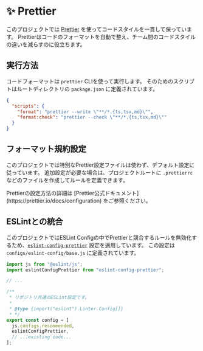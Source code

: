 
# ✨ Prettier

このプロジェクトでは [Prettier](https://prettier.io/) を使ってコードスタイルを一貫して保っています。
Prettierはコードのフォーマットを自動で整え、チーム間のコードスタイルの違いを減らすのに役立ちます。

## 実行方法

コードフォーマットは `prettier` CLIを使って実行します。
そのためのスクリプトはルートディレクトリの `package.json` に定義されています。

```json filename="package.json" {3-4}
{
  "scripts": {
    "format": "prettier --write \"**/*.{ts,tsx,md}\"",
    "format:check": "prettier --check \"**/*.{ts,tsx,md}\""
  }
}
```

## フォーマット規約設定

このプロジェクトでは特別なPrettier設定ファイルは使わず、デフォルト設定に従っています。
追加設定が必要な場合は、プロジェクトルートに `.prettierrc` などのファイルを作成してルールを定義できます。

<Callout type="info">
  Prettierの設定方法の詳細は [Prettier公式ドキュメント](https://prettier.io/docs/configuration) をご参照ください。
</Callout>

## ESLintとの統合

このプロジェクトではESLint Configの中でPrettierと競合するルールを無効化するため、[`eslint-config-prettier`](https://github.com/prettier/eslint-config-prettier) 設定を適用しています。
この設定は `configs/eslint-config/base.js` に定義されています。

```js filename="configs/eslint-config/base.js" {2,13}
import js from "@eslint/js";
import eslintConfigPrettier from "eslint-config-prettier";

// ...

/**
 * リポジトリ共通のESLint設定です。
 *
 * @type {import("eslint").Linter.Config[]}
 * */
export const config = [
  js.configs.recommended,
  eslintConfigPrettier,
  // ...existing code...
];
```
